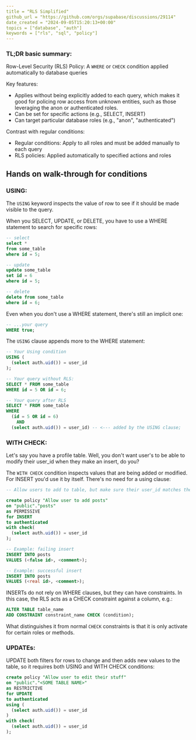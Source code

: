 ```yaml
---
title = "RLS Simplified"
github_url = "https://github.com/orgs/supabase/discussions/29114"
date_created = "2024-09-05T15:20:13+00:00"
topics = ["database", "auth"]
keywords = ["rls", "sql", "policy"]
---
```


### TL;DR basic summary:

Row-Level Security (RLS) Policy: A `WHERE` or `CHECK` condition applied automatically to database queries

Key features:

- Applies without being explicitly added to each query, which makes it good for policing row access from unknown entities, such as those leveraging the anon or authenticated roles.
- Can be set for specific actions (e.g., SELECT, INSERT)
- Can target particular database roles (e.g., "anon", "authenticated")

Contrast with regular conditions:

- Regular conditions: Apply to all roles and must be added manually to each query
- RLS policies: Applied automatically to specified actions and roles

## Hands on walk-through for conditions

### USING:

The `USING` keyword inspects the value of row to see if it should be made visible to the query.

When you SELECT, UPDATE, or DELETE, you have to use a WHERE statement to search for specific rows:

```sql
-- select
select *
from some_table
where id = 5;

-- update
update some_table
set id = 6
where id = 5;

-- delete
delete from some_table
where id = 6;
```

Even when you don't use a WHERE statement, there's still an implicit one:

```sql
-- ...your query
WHERE true;
```

The `USING` clause appends more to the WHERE statement:

```sql
-- Your Using condition
USING (
  (select auth.uid()) = user_id
);

-- Your query without RLS:
SELECT * FROM some_table
WHERE id = 5 OR id = 6;

-- Your query after RLS
SELECT * FROM some_table
WHERE
  (id = 5 OR id = 6)
    AND
  (select auth.uid()) = user_id) -- <--- added by the USING clause;
```

### WITH CHECK:

Let's say you have a profile table. Well, you don't want user's to be able to modify their user_id when they make an insert, do you?

The `WITH CHECK` condition inspects values that are being added or modified. For INSERT you'd use it by itself. There's no need for a using clause:

```sql
-- Allow users to add to table, but make sure their user_id matches the one in their JWT:

create policy "Allow user to add posts"
on "public"."posts"
as PERMISSIVE
for INSERT
to authenticated
with check(
  (select auth.uid()) = user_id
);

-- Example: failing insert
INSERT INTO posts
VALUES (<false id>, <comment>);

-- Example: successful insert
INSERT INTO posts
VALUES (<real id>, <comment>);
```

INSERTs do not rely on WHERE clauses, but they can have constraints. In this case, the RLS acts as a CHECK constraint against a column, e.g.:

```sql
ALTER TABLE table_name
ADD CONSTRAINT constraint_name CHECK (condition);
```

What distinguishes it from normal `CHECK` constraints is that it is only activate for certain roles or methods.

### UPDATEs:

UPDATE both filters for rows to change and then adds new values to the table, so it requires both USING and WITH CHECK conditions:

```sql
create policy "Allow user to edit their stuff"
on "public"."<SOME TABLE NAME>"
as RESTRICTIVE
for UPDATE
to authenticated
using (
  (select auth.uid()) = user_id
)
with check(
  (select auth.uid()) = user_id
);
```
